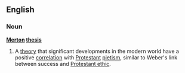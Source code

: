 {{wikipedia}}
==English==
===Noun===
'''[[Merton]] [[thesis]]'''
#A [[theory]] that significant developments in the modern world have a positive [[correlation]] with [[Protestant]] [[pietism]], similar to Weber's link between success and [[Protestant ethic]].